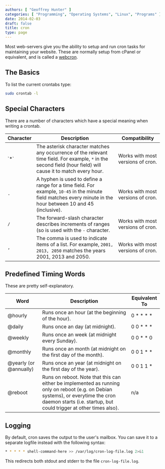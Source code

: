 ```yaml
---
authors: [ "Geoffrey Hunter" ]
categories: [ "Programming", "Operating Systems", "Linux", "Programs" ]
date: 2014-02-03
draft: false
title: cron
type: page
---
```



Most web-servers give you the ability to setup and run cron tasks for maintaining your website. These are normally setup from cPanel or equivalent, and is called a [webcron](http://en.wikipedia.org/wiki/Webcron).

## The Basics

To list the current crontabs type:

```sh   
sudo crontab -l
```

## Special Characters

There are a number of characters which have a special meaning when writing a crontab.

<table >
	<thead>
		<tr>
			<th>Character</th>
			<th>Description</th>
			<th>Compatibility</th>
		</tr>
	</thead>
  <tbody>
    <tr>
      <td>
      `*`
      </td>
      <td>The asterisk character matches any occurrence of the relevant time field. For example, <code>*</code> in the second field (hour field) will cause it to match every hour.</td>
      <td>Works with most versions of cron.</td>
    </tr>
    <tr>
      <td><code>-</code></td>
      <td>A hyphen is used to define a range for a time field. For example, <code>10-45</code> in the minute field matches every minute in the hour between 10 and 45 (inclusive).</td>
      <td>Works with most versions of cron.</td>
    </tr>
    <tr>
      <td><code>/</code></td>
      <td>The forward-slash character describes increments of ranges (so is used with the <code>-</code> character.</td>
      <td>Works with most versions of cron.</td>
    </tr>
    <tr>
      <td><code>,</code></td>
      <td>The comma is used to indicate items of a list. For example, <code>2001, 2013, 2050</code> matches the years 2001, 2013 and 2050.</td>
      <td>Works with most versions of cron.</td>
    </tr>
  </tbody>
</table>

## Predefined Timing Words

These are pretty self-explanatory.

<table>
	<thead>
		<tr>
			<th>Word</th>
			<th>Description</th>
			<th>Equivalent To</th>
		</tr>
	</thead>
  <tbody>
    <tr>
      <td>@hourly</td>
      <td>Runs once an hour (at the beginning of the hour).</td>
      <td>0 * * * *</td>
    </tr>
    <tr>
      <td>@daily</td>
      <td>Runs once an day (at midnight).</td>
      <td>0 0 * * *</td>
    </tr>
    <tr>
      <td>@weekly</td>
      <td>Runs once an week (at midnight every Sunday).</td>
      <td>0 0 * * 0</td>
    </tr>
    <tr>
      <td>@monthly</td>
      <td>Runs once an month (at midnight on the first day of the month).</td>
      <td>0 0 1 * *</td>
    </tr>
    <tr>
      <td>@yearly (or @annually)</td>
      <td>Runs once an year (at midnight on the first day of the year).</td>
      <td>0 0 1 1 *</td>
    </tr>
    <tr>
      <td>@reboot</td>
      <td>Runs on reboot. Note that this can either be implemented as running only on reboot (e.g. on Debian systems), or everytime the cron daemon starts (i.e. startup, but could trigger at other times also).</td>
      <td>n/a</td>
    </tr>
  </tbody>
</table>

## Logging

By default, cron saves the output to the user's mailbox. You can save it to a separate logfile instead with the following syntax:

```sh   
* * * * * shell-command-here >> /var/log/cron-log-file.log 2>&1
```

This redirects both stdout and stderr to the file `cron-log-file.log`.
